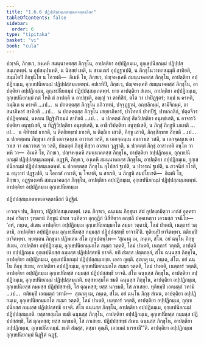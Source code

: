 ```yaml
---
title: "1.6.6 ปฏิปฺปสฺสมฺเภตพฺพเตจตฺตาลีสก"
tableOfContents: false
sidebar:
  order: 6
type: "tipitaka"
basket: "vi"
book: "cula"
---
```



<DynamicBreadcrumb />

<Division number="63" book="cula">

<Paragraph number="287" book="cula">
ปญฺจหิ, ภิกฺขเว, องฺเคหิ สมนฺนาคตสฺส ภิกฺขุโน, อาปตฺติยา อปฺปฏิกมฺเม, อุกฺเขปนียกมฺมํ ปฏิปฺปสฺสมฺเภตพฺพํ. น อุปสมฺปาเทติ, น นิสฺสยํ เทติ, น สามเณรํ อุปฏฺฐาเปติ, น ภิกฺขุโนวาทกสมฺมุตึ สาทิยติ, สมฺมโตปิ ภิกฺขุนิโย น โอวทติ—  อิเมหิ โข, ภิกฺขเว, ปญฺจหงฺเคหิ สมนฺนาคตสฺส ภิกฺขุโน, อาปตฺติยา อปฺปฏิกมฺเม, อุกฺเขปนียกมฺมํ ปฏิปฺปสฺสมฺเภตพฺพํ.
</Paragraph>

<Paragraph number="288" book="cula">
อปเรหิปิ, ภิกฺขเว, ปญฺจหงฺเคหิ สมนฺนาคตสฺส ภิกฺขุโน, อาปตฺติยา อปฺปฏิกมฺเม, อุกฺเขปนียกมฺมํ ปฏิปฺปสฺสมฺเภตพฺพํ. ยาย อาปตฺติยา สํเฆน, อาปตฺติยา อปฺปฏิกมฺเม, อุกฺเขปนียกมฺมํ กตํ โหติ ตํ อาปตฺตึ น อาปชฺชติ, อญฺญํ วา ตาทิสิกํ, ตโต วา ปาปิฏฺฐตรํ; กมฺมํ น ครหติ, กมฺมิเก น ครหติ …เป…  น ปกตตฺตสฺส ภิกฺขุโน อภิวาทนํ, ปจฺจุฏฺฐานํ, อญฺชลิกมฺมํ, สามีจิกมฺมํ, อาสนาภิหารํ สาทิยติ …เป…  น ปกตตฺตสฺส ภิกฺขุโน เสยฺยาภิหารํ, ปาโททกํ ปาทปีฐํ, ปาทกถลิกํ, ปตฺตจีวรปฺปฏิคฺคหณํ, นหาเน ปิฏฺฐิปริกมฺมํ สาทิยติ …เป…  น ปกตตฺตํ ภิกฺขุํ สีลวิปตฺติยา อนุทฺธํเสติ, น อาจารวิปตฺติยา อนุทฺธํเสติ, น ทิฏฺฐิวิปตฺติยา อนุทฺธํเสติ, น อาชีววิปตฺติยา อนุทฺธํเสติ, น ภิกฺขุํ ภิกฺขูหิ เภเทติ …เป…  น คิหิทฺธชํ ธาเรติ, น ติตฺถิยทฺธชํ ธาเรติ, น ติตฺถิเย เสวติ, ภิกฺขู เสวติ, ภิกฺขุสิกฺขาย สิกฺขติ …เป…  น ปกตตฺเตน ภิกฺขุนา สทฺธึ เอกจฺฉนฺเน อาวาเส วสติ, น เอกจฺฉนฺเน อนาวาเส วสติ, น เอกจฺฉนฺเน อาวาเส วา อนาวาเส วา วสติ, ปกตตฺตํ ภิกฺขุํ ทิสฺวา อาสนา วุฏฺฐาติ, น ปกตตฺตํ ภิกฺขุํ อาสาเทติ อนฺโต วา พหิ วา—  อิเมหิ โข, ภิกฺขเว, ปญฺจหงฺเคหิ สมนฺนาคตสฺส ภิกฺขุโน, อาปตฺติยา อปฺปฏิกมฺเม, อุกฺเขปนียกมฺมํ ปฏิปฺปสฺสมฺเภตพฺพํ.
</Paragraph>

<Paragraph number="289" book="cula">
อฏฺฐหิ, ภิกฺขเว, องฺเคหิ สมนฺนาคตสฺส ภิกฺขุโน, อาปตฺติยา อปฺปฏิกมฺเม, อุกฺเขปนียกมฺมํ ปฏิปฺปสฺสมฺเภตพฺพํ. น ปกตตฺตสฺส ภิกฺขุโน อุโปสถํ ฐเปติ, น ปวารณํ ฐเปติ, น สวจนียํ กโรติ, น อนุวาทํ ปฏฺฐเปติ, น โอกาสํ กาเรติ, น โจเทติ, น สาเรติ, น ภิกฺขูหิ สมฺปโยเชติ—  อิเมหิ โข, ภิกฺขเว, อฏฺฐหงฺเคหิ สมนฺนาคตสฺส ภิกฺขุโน, อาปตฺติยา อปฺปฏิกมฺเม, อุกฺเขปนียกมฺมํ ปฏิปฺปสฺสมฺเภตพฺพํ.

</Paragraph>
</Division>

<Paragraph number="290" book="cula">
อาปตฺติยา อปฺปฏิกมฺเม อุกฺเขปนียกมฺเม

  
ปฏิปฺปสฺสมฺเภตพฺพเตจตฺตาลีสกํ นิฏฺฐิตํ.


</Paragraph>

<Division number="64" book="cula">

<Paragraph number="291" book="cula">
เอวญฺจ ปน, ภิกฺขเว, ปฏิปฺปสฺสมฺเภตพฺพํ. เตน ภิกฺขเว, ฉนฺเนน ภิกฺขุนา สํฆํ อุปสงฺกมิตฺวา เอกํสํ อุตฺตราสงฺคํ กริตฺวา วุฑฺฒานํ ภิกฺขูนํ ปาเท วนฺทิตฺวา อุกฺกุฏิกํ นิสีทิตฺวา อญฺชลึ ปคฺคเหตฺวา เอวมสฺส วจนีโย—  ‘อหํ, ภนฺเต, สํเฆน อาปตฺติยา อปฺปฏิกมฺเม อุกฺเขปนียกมฺมกโต สมฺมา วตฺตามิ, โลมํ ปาเตมิ, เนตฺถารํ วตฺตามิ, อาปตฺติยา อปฺปฏิกมฺเม อุกฺเขปนียสฺส กมฺมสฺส ปฏิปฺปสฺสทฺธึ ยาจามี’ติ. ทุติยมฺปิ ยาจิตพฺพา. ตติยมฺปิ ยาจิตพฺพา. พฺยตฺเตน ภิกฺขุนา ปฏิพเลน สํโฆ ญาเปตพฺโพ—
</Paragraph>

<Paragraph number="292" book="cula">
‘สุณาตุ เม, ภนฺเต, สํโฆ. อยํ ฉนฺโน ภิกฺขุ สํเฆน, อาปตฺติยา อปฺปฏิกมฺเม, อุกฺเขปนียกมฺมกโต สมฺมา วตฺตติ, โลมํ ปาเตติ, เนตฺถารํ วตฺตติ, อาปตฺติยา อปฺปฏิกมฺเม อุกฺเขปนียสฺส กมฺมสฺส ปฏิปฺปสฺสทฺธึ ยาจติ. ยทิ สํฆสฺส ปตฺตกลฺลํ, สํโฆ ฉนฺนสฺส ภิกฺขุโน, อาปตฺติยา อปฺปฏิกมฺเม, อุกฺเขปนียกมฺมํ ปฏิปฺปสฺสมฺเภยฺย. เอสา ญตฺติ.
</Paragraph>

<Paragraph number="293" book="cula">
สุณาตุ เม, ภนฺเต, สํโฆ. อยํ ฉนฺโน ภิกฺขุ สํเฆน, อาปตฺติยา อปฺปฏิกมฺเม, อุกฺเขปนียกมฺมกโต สมฺมา วตฺตติ, โลมํ ปาเตติ, เนตฺถารํ วตฺตติ, อาปตฺติยา อปฺปฏิกมฺเม อุกฺเขปนียสฺส กมฺมสฺส ปฏิปฺปสฺสทฺธึ ยาจติ. สํโฆ ฉนฺนสฺส ภิกฺขุโน, อาปตฺติยา อปฺปฏิกมฺเม, อุกฺเขปนียกมฺมํ ปฏิปฺปสฺสมฺเภติ. ยสฺสายสฺมโต ขมติ ฉนฺนสฺส ภิกฺขุโน, อาปตฺติยา อปฺปฏิกมฺเม, อุกฺเขปนียสฺส กมฺมสฺส ปฏิปฺปสฺสทฺธิ, โส ตุณฺหสฺส; ยสฺส นกฺขมติ, โส ภาเสยฺย.
</Paragraph>

<Paragraph number="294" book="cula">
ทุติยมฺปิ เอตมตฺถํ วทามิ …เป…  ตติยมฺปิ เอตมตฺถํ วทามิ—  สุณาตุ เม, ภนฺเต, สํโฆ. อยํ ฉนฺโน ภิกฺขุ สํเฆน, อาปตฺติยา อปฺปฏิกมฺเม, อุกฺเขปนียกมฺมกโต สมฺมา วตฺตติ, โลมํ ปาเตติ, เนตฺถารํ วตฺตติ, อาปตฺติยา อปฺปฏิกมฺเม, อุกฺเขปนียสฺส กมฺมสฺส ปฏิปฺปสฺสทฺธึ ยาจติ. สํโฆ ฉนฺนสฺส ภิกฺขุโน, อาปตฺติยา อปฺปฏิกมฺเม, อุกฺเขปนียกมฺมํ ปฏิปฺปสฺสมฺเภติ. ยสฺสายสฺมโต ขมติ ฉนฺนสฺส ภิกฺขุโน, อาปตฺติยา อปฺปฏิกมฺเม, อุกฺเขปนียสฺส กมฺมสฺส ปฏิปฺปสฺสทฺธิ, โส ตุณฺหสฺส; ยสฺส นกฺขมติ, โส ภาเสยฺย.
</Paragraph>

<Paragraph number="295" book="cula">
ปฏิปฺปสฺสทฺธํ สํเฆน ฉนฺนสฺส ภิกฺขุโน, อาปตฺติยา อปฺปฏิกมฺเม, อุกฺเขปนียกมฺมํ. ขมติ สํฆสฺส, ตสฺมา ตุณฺหี, เอวเมตํ ธารยามี’”ติ.

</Paragraph>
</Division>

<Paragraph number="296" type="center" book="cula">
อาปตฺติยา อปฺปฏิกมฺเม อุกฺเขปนียกมฺมํ นิฏฺฐิตํ ฉฏฺฐํ.
</Paragraph>